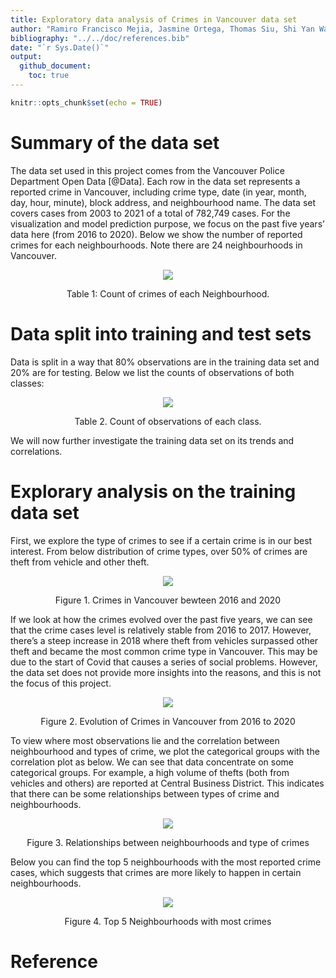 ```yaml
---
title: Exploratory data analysis of Crimes in Vancouver data set
author: "Ramiro Francisco Mejia, Jasmine Ortega, Thomas Siu, Shi Yan Wang </br>"
bibliography: "../../doc/references.bib"
date: "`r Sys.Date()`"
output: 
  github_document:
    toc: true
---
```


```r
knitr::opts_chunk$set(echo = TRUE)
```


# Summary of the data set

The data set used in this project comes from the Vancouver Police Department Open Data [@Data]. Each row in the data set represents a reported crime in Vancouver, including crime type, date (in year, month, day, hour, minute), block address, and neighbourhood name. The data set covers cases from 2003 to 2021 of a total of 782,749 cases. For the visualization and model prediction purpose, we focus on the past five years' data here (from 2016 to 2020).
Below we show the number of reported crimes for each neighbourhoods. Note there are 24 neighbourhoods in Vancouver.

<center>

![](../figure-eda/neighbour_crimes.png)<!-- -->

Table 1: Count of crimes of each Neighbourhood.

</center>


# Data split into training and test sets

Data is split in a way that 80% observations are in the training data set and 20% are for testing. Below we list the counts of observations of both classes:

<center>

![](../figure-preprocess/observations.png)<!-- -->

Table 2. Count of observations of each class.

</center>

We will now further investigate the training data set on its trends and correlations.

# Explorary analysis on the training data set

First, we explore the type of crimes to see if a certain crime is in our best interest. From below distribution of crime types, over 50% of crimes are theft from vehicle and other theft. 

<center>

![](../figure-eda/crime_type.png)<!-- -->

Figure 1. Crimes in Vancouver bewteen 2016 and 2020 

</center>

If we look at how the crimes evolved over the past five years, we can see that the crime cases level is relatively stable from 2016 to 2017. However, there's a steep increase in 2018 where theft from vehicles surpassed other theft and became the most common crime type in Vancouver. This may be due to the start of Covid that causes a series of social problems. However, the data set does not provide more insights into the reasons, and this is not the focus of this project.

<center>

![](../figure-eda/crime_evolution.png)<!-- -->

Figure 2. Evolution of Crimes in Vancouver from 2016 to 2020

</center>

To view where most observations lie and the correlation between neighbourhood and types of crime, we plot the categorical groups with the correlation plot as below. We can see that data concentrate on some categorical groups. For example, a high volume of thefts (both from vehicles and others) are reported at Central Business District. This indicates that there can be some relationships between types of crime and neighbourhoods. 

<center>

![](../figure-eda/crime_correlation.png)<!-- -->

Figure 3. Relationships between neighbourhoods and type of crimes

</center>


Below you can find the top 5 neighbourhoods with the most reported crime cases, which suggests that crimes are more likely to happen in certain neighbourhoods. 

<center>

![](../figure-eda/crime_top5.png)<!-- -->

Figure 4. Top 5 Neighbourhoods with most crimes

</center>


# Reference

